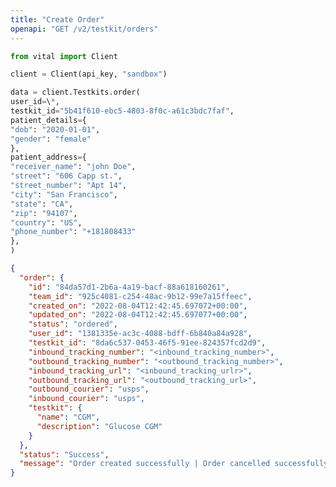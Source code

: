```yaml
---
title: "Create Order"
openapi: "GET /v2/testkit/orders"
---
```


<RequestExample>

```python Python
from vital import Client

client = Client(api_key, "sandbox")

data = client.Testkits.order(
user_id=\*,
testkit_id="5b41f610-ebc5-4803-8f0c-a61c3bdc7faf",
patient_details={
"dob": "2020-01-01",
"gender": "female"
},
patient_address={
"receiver_name": "john Doe",
"street": "606 Capp st.",
"street_number": "Apt 14",
"city": "San Francisco",
"state": "CA",
"zip": "94107",
"country": "US",
"phone_number": "+181808433"
},
)

```

</RequestExample>

<ResponseExample>

```json Response
{
  "order": {
    "id": "84da57d1-2b6a-4a19-bacf-88a618160261",
    "team_id": "925c4081-c254-48ac-9b12-99e7a15ffeec",
    "created_on": "2022-08-04T12:42:45.697072+00:00",
    "updated_on": "2022-08-04T12:42:45.697077+00:00",
    "status": "ordered",
    "user_id": "1381335e-ac3c-4088-bdff-6b840a84a928",
    "testkit_id": "8da6c537-0453-46f5-91ee-824357fcd2d9",
    "inbound_tracking_number": "<inbound_tracking_number>",
    "outbound_tracking_number": "<outbound_tracking_number>",
    "inbound_tracking_url": "<inbound_tracking_urlr>",
    "outbound_tracking_url": "<outbound_tracking_url>",
    "outbound_courier": "usps",
    "inbound_courier": "usps",
    "testkit": {
      "name": "CGM",
      "description": "Glucose CGM"
    }
  },
  "status": "Success",
  "message": "Order created successfully | Order cancelled successfully "
}
```

</ResponseExample>

